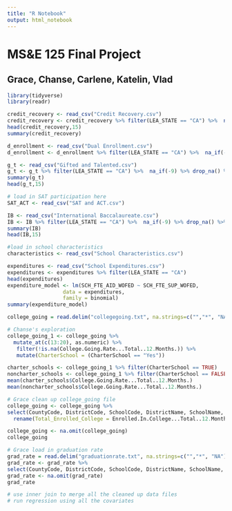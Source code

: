 ```yaml
---
title: "R Notebook"
output: html_notebook
---
```


# MS&E 125 Final Project
## Grace, Chanse, Carlene, Katelin, Vlad

```r
library(tidyverse)
library(readr)
```

```r
credit_recovery <- read_csv("Credit Recovery.csv")
credit_recovery <- credit_recovery %>% filter(LEA_STATE == "CA") %>%  na_if(-9) %>% drop_na()
head(credit_recovery,15)
summary(credit_recovery)

d_enrollment <- read_csv("Dual Enrollment.csv")
d_enrollment <- d_enrollment %>% filter(LEA_STATE == "CA") %>%  na_if(-9) %>% drop_na() %>% select(LEAID,LEA_NAME,SCHID, SCH_NAME,COMBOKEY,SCH_DUAL_IND,TOT_DUAL_F,TOT_DUAL_M,SCH_DUALENR_LEP_F,SCH_DUALENR_LEP_M,SCH_DUALENR_IDEA_F,SCH_DUALENR_IDEA_M)

```

```r
g_t <- read_csv("Gifted and Talented.csv")
g_t <- g_t %>% filter(LEA_STATE == "CA") %>%  na_if(-9) %>% drop_na() %>% select(LEAID,LEA_NAME,SCHID, SCH_NAME,COMBOKEY,SCH_GT_IND,SCH_GTENR_LEP_M,SCH_GTENR_LEP_F,SCH_GTENR_IDEA_M,SCH_GTENR_IDEA_F)
summary(g_t)
head(g_t,15)
```

```r
# load in SAT participation here
SAT_ACT <- read_csv("SAT and ACT.csv")

```


```r
IB <- read_csv("International Baccalaureate.csv")
IB <- IB %>% filter(LEA_STATE == "CA") %>%  na_if(-9) %>% drop_na() %>% select(LEAID,LEA_NAME,SCHID, SCH_NAME,COMBOKEY,SCH_IBENR_IND,SCH_IBENR_LEP_M,SCH_IBENR_LEP_F,SCH_IBENR_IDEA_M,SCH_IBENR_IDEA_F)
summary(IB)
head(IB,15)
```

```r
#load in school characteristics
characteristics <- read_csv("School Characteristics.csv")
```



```r
expenditures <- read_csv("School Expenditures.csv")
expenditures <- expenditures %>% filter(LEA_STATE == "CA") 
head(expenditures)
expenditure_model <- lm(SCH_FTE_AID_WOFED ~ SCH_FTE_SUP_WOFED, 
                  data = expenditures,
                  family = binomial)
summary(expenditure_model)
```

```r
college_going = read.delim("collegegoing.txt", na.strings=c("","*", "NA"))

# Chanse's exploration
college_going_1 <- college_going %>% 
  mutate_at(c(13:20), as.numeric) %>%
   filter(!is.na(College.Going.Rate...Total..12.Months.)) %>%
   mutate(CharterSchool = (CharterSchool == "Yes"))

charter_schools <- college_going_1 %>% filter(CharterSchool == TRUE)
noncharter_schools <- college_going_1 %>% filter(CharterSchool == FALSE)
mean(charter_schools$College.Going.Rate...Total..12.Months.)
mean(noncharter_schools$College.Going.Rate...Total..12.Months.)
```

```r
# Grace clean up college_going file
college_going <- college_going %>% 
select(CountyCode, DistrictCode, SchoolCode, DistrictName, SchoolName, CharterSchool, High.School.Completers, Enrolled.In.College...Total..12.Months., College.Going.Rate...Total..12.Months., Enrolled.In.State..12.Months.,Enrolled.Out.of.State..12.Months.) %>% 
  rename(Total_Enrolled_College = Enrolled.In.College...Total..12.Months., Total_College_Going_Rate = College.Going.Rate...Total..12.Months., Total_Enrolled_In_State = Enrolled.In.State..12.Months., Total_Enrolled_Out_State = Enrolled.Out.of.State..12.Months.)

college_going <- na.omit(college_going)
college_going 
```

```r
# Grace load in graduation rate
grad_rate = read.delim("graduationrate.txt", na.strings=c("","*", "NA"))
grad_rate <- grad_rate %>% 
select(CountyCode, DistrictCode, SchoolCode, DistrictName, SchoolName, CharterSchool, CohortStudents, Regular.HS.Diploma.Graduates..Count.,Regular.HS.Diploma.Graduates..Rate.) %>% rename(Num_Students = CohortStudents, HS_Diploma_Count = Regular.HS.Diploma.Graduates..Count., HS_Diploma_Rate = Regular.HS.Diploma.Graduates..Rate.)
grad_rate <- na.omit(grad_rate)
grad_rate
```

```r
# use inner join to merge all the cleaned up data files 
# run regression using all the covariates
```


